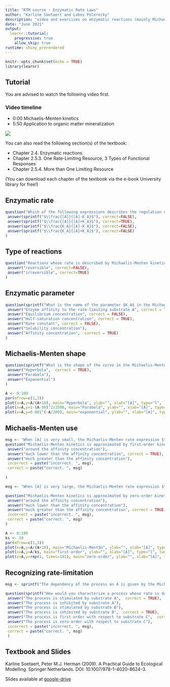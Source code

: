 ```yaml
---
title: "RTM course - Enzymatic Rate Laws"
author: "Karline Soetaert and Lubos Polerecky"
description: "video and exercises on enzymatic reactions (mainly Michaelis-Menten)"
date: "June 2021"
output: 
  learnr::tutorial:
    progressive: true
    allow_skip: true
runtime: shiny_prerendered
---
```


```r
knitr::opts_chunk$set(echo = TRUE)
library(learnr)
```

## Tutorial

You are advised to watch the following video first.

### Video timeline
* 0:00 Michaelis-Menten kinetics
* 5:50 Application to organic matter mineralization

![](https://www.youtube.com/watch?v=z2p_qPvRuTg&list=PLx8PHcDdmF-uD1Pr07TU9SzlhlGpfrxqn&index=6)

You can also read the following section(s) of the textbook:

* Chapter 2.4. Enzymatic reactions
* Chapter 2.5.3. One Rate-Limiting Resource, 3 Types of Functional Responses
* Chapter 2.5.4. More than One Limiting Resource

(You can download each chapter of the textbook via the e-book University library for free!)

## Enzymatic rate

```r
question("Which of the following expressions describes the regulation of an enzymatic process by the concentration of the rate-limiting substrate A?", type = "learnr_radio",
 answer(sprintf("$\\frac{[A]}{[A]-K_A}$"), correct=FALSE),
 answer(sprintf("$\\frac{[A]}{[A]+K_A}$"), correct=TRUE),
 answer(sprintf("$\\frac{K_A}{[A]-K_A}$"), correct=FALSE),
 answer(sprintf("$\\frac{K_A}{[A]+K_A}$"), correct=FALSE)
)
```

## Type of reactions

```r
question("Reactions whose rate is described by Michaelis-Menten kinetics are", type = "learnr_radio",
 answer("reversible", correct=FALSE),
 answer("irreversible", correct=TRUE)
)
```

## Enzymatic parameter

```r

question(sprintf("What is the name of the parameter $K_A$ in the Michaelis-Menten rate expression $\\frac{[A]}{[A]+K_A}$?"), type = "learnr_checkbox",
 answer("Enzyme affinity to the rate-limiting substrate A", correct = TRUE),
 answer("Equilibrium concentration", correct = FALSE),
 answer("Half-saturation concentration", correct = TRUE),
 answer("Rate constant", correct = FALSE),
 answer("Solubility concentration"),
 answer("Affinity concentration",  correct = TRUE)
)
```

## Michaelis-Menten shape

```r
question(sprintf("What is the shape of the curve in the Michaelis-Menten rate expression $\\frac{[A]}{[A]+K_A}$?"), type = "learnr_radio",
 answer("Hyperbola",  correct = TRUE),
 answer("Parabola"),
 answer("Exponential")
)
```

```r
A <- 0:100
par(mfrow=c(1,3))
plot(x=A,y=A/(A+10), main="Hyperbola", ylab="", xlab="[A]", type="l", lwd=2)
plot(x=A,y=1-(A-50)^2/2500, main="Parabola", ylab="", xlab="[A]", type="l", lwd=2)
plot(x=A,y=0.001^(-A/200), main="exponential", ylab="", xlab="[A]", type="l", lwd=2)
```

## Michaelis-Menten use

```r
msg <- "When [A] is very small, the Michaelis-Menten rate expression $\\frac{[A]}{[A]+K_A}$ can be approximated as: $\\frac{[A]}{K_A}$ ~ $r[A]$ which is first-order in [A]"
question("Michaelis-Menten kinetics is approximated by first-order kinetics when the substrate concentration is", type = "learnr_radio",
 answer("around the affinity concentration"),
 answer("much lower than the affinity concentration", correct = TRUE),
 answer("much greater than the affinity concentration"),
 incorrect = paste("incorrect. ", msg),
 correct = paste("correct. ", msg)
 
)
```

```r
msg <- "When [A] is very large, the Michaelis-Menten rate expression $\\frac{[A]}{[A]+K_A}$ can be approximated as: $\\frac{[A]}{[A]} \\approx 1$ which is zero-order in [A]"

question("Michaelis-Menten kinetics is approximated by zero-order kinetics when the substrate concentration is", type = "learnr_radio",
 answer("around the affinity concentration"),
 answer("much lower than the affinity concentration"),
 answer("much greater than the affinity concentration", correct = TRUE),
 incorrect = paste("incorrect. ", msg),
 correct = paste("correct. ", msg)
)
```

```r
A <- 0:100
ks <- 10
par(mfrow=c(1,3))
plot(x=A,y=A/(A+10), main="Michaelis-Ment3n", ylab="", xlab="[A]", type="l", lwd=2)
plot(x=A,y=A/ks, main="first-order", ylab="", xlab="[A]", type="l", lwd=2)
plot(x=A,y=rep(1, times=101), main="zero-order", ylab="", xlab="[A]", type="l", lwd=2)
```

## Recognizing rate-limitation

```r
msg <- sprintf("The dependency of the process on A is given by the Michaelis-Menten kinetics $\\frac{[A]}{[A]+K_A}$; the dependency on B is given by $\\frac{K_B}{[B] + K_B}$ which is equal to $1-\\frac{[B]}{[B] + K_B}$, and this will decrease with increasing [B] (inhibition); the dependency on C is given by $r \\times [C]$, which is a first-order function with respect to [C]")

question(sprintf("How would you characterize a process whose rate is described by the following rate expression (where $r$, $K_A$ and $K_B$ are constants): $R = r \\times \\frac{[A]}{[A]+K_A} \\times \\frac{K_B}{[B] + K_B} \\times [C]$?"), type = "learnr_checkbox",
 answer("The process is stimulated by substrate A",  correct = TRUE),
 answer("The process is inhibited by substrate A"),
 answer("The process is stimulated by substrate B"),
 answer("The process is inhibited by substrate B",  correct = TRUE),
 answer("The process is first-order with respect to substrate C",  correct = TRUE),
 answer("The process is zero-order with respect to substrate C"),
 incorrect = paste("incorrect. ", msg),
 correct = paste("correct. ", msg)
 )
```

## Textbook and Slides

Karline Soetaert, Peter M.J. Herman (2009). A Practical Guide to Ecological Modelling. Springer Netherlands. DOI: 10.1007/978-1-4020-8624-3.

Slides available at <a href="https://drive.google.com/drive/folders/1Bys0-xzXLCpFpWhD-HrH6jDKOyl8iJMd" target="_blank">google-drive</a>